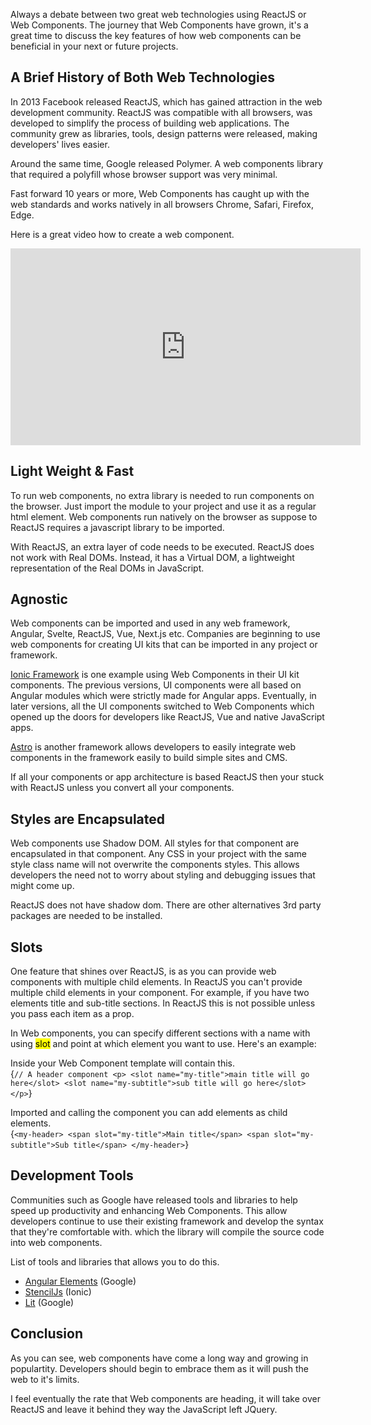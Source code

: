 
Always a debate between two great web technologies using ReactJS or Web Components. The journey that Web Components have grown, it's a great time 
to discuss the key features of how web components can be beneficial in your next or future projects.

## A Brief History of Both Web Technologies

In 2013 Facebook released ReactJS, which has gained attraction in the web development community. ReactJS was compatible with all browsers, 
was developed to simplify the process of building web applications. The community grew as libraries, tools, design patterns
were released, making developers' lives easier.

Around the same time, Google released Polymer. A web components library that required a polyfill whose browser support was very minimal.

Fast forward 10 years or more, Web Components has caught up with the web standards and works natively in all browsers Chrome, Safari, Firefox, Edge. 

Here is a great video how to create a web component.
<iframe width="560" height="315" src="https://www.youtube.com/embed/2I7uX8m0Ta0" title="YouTube video player" frameBorder="0" allow="accelerometer; autoplay; clipboard-write; encrypted-media; gyroscope; picture-in-picture; web-share" allowFullScreen></iframe>

## Light Weight & Fast

To run web components, no extra library is needed to run components on the browser. Just import the module
to your project and use it as a regular html element. Web components run natively on the browser as suppose to ReactJS requires
a javascript library to be imported.

With ReactJS, an extra layer of code needs to be executed. ReactJS does not work with Real DOMs. Instead, 
it has a Virtual DOM, a lightweight representation of the Real DOMs in JavaScript.

## Agnostic

Web components can be imported and used in any web framework, Angular, Svelte, ReactJS, Vue, Next.js etc. Companies are beginning
to use web components for creating UI kits that can be imported in any project or framework. 

[Ionic Framework](https://ionicframework.com/) is one example using Web Components in their UI kit components. The previous versions, UI components were all based on 
Angular modules which were strictly made for Angular apps. Eventually, in later versions, all the UI components switched to Web Components which opened up the doors for developers like
ReactJS, Vue and native JavaScript apps.

[Astro](https://astro.build/) is another framework allows developers to easily integrate web components in the framework easily to build simple sites and CMS.

If all your components or app architecture is based ReactJS then your stuck with ReactJS unless you convert all your components.

## Styles are Encapsulated

Web components use Shadow DOM. All styles for that component are encapsulated in that component. Any CSS in your project with the same style class name will not overwrite
the components styles. This allows developers the need not to worry about styling and debugging issues that might come up.

ReactJS does not have shadow dom. There are other alternatives 3rd party packages are needed to be installed.

## Slots

One feature that shines over ReactJS, is as you can provide web components with multiple child elements. 
In ReactJS you can't provide multiple child elements in your component. 
For example, if you have two elements title and sub-title sections. In ReactJS this is not possible unless you 
pass each item as a prop.

In Web components, you can specify different sections with a name with using <mark>slot</mark> and point at which element you want to use. Here's an example:

Inside your Web Component template will contain this.  
<SyntaxHighlighter language="javascript">
    {`
      // A header component
       <p>
        <slot name="my-title">main title will go here</slot>
        <slot name="my-subtitle">sub title will go here</slot>
       </p>
    `}
</SyntaxHighlighter>

Imported and calling the component you can add elements as child elements.  
<SyntaxHighlighter language="javascript">
    {`
      <my-header>
        <span slot="my-title">Main title</span>
        <span slot="my-subtitle">Sub title</span>
      </my-header>
    `}
</SyntaxHighlighter>

## Development Tools

Communities such as Google have released tools and libraries to help speed up productivity and enhancing Web Components. 
This allow developers continue to use their existing framework and develop the syntax that they're comfortable with. 
which the library will compile the source code into web components.

List of tools and libraries that allows you to do this.

- [Angular Elements](https://angular.io/guide/elements) (Google)
- [StencilJs](https://stenciljs.com/) (Ionic)
- [Lit](https://lit.dev/) (Google)

## Conclusion

As you can see, web components have come a long way and growing in populartity. Developers should begin to embrace them
as it will push the web to it's limits.

I feel eventually the rate that Web components are heading, it will take over ReactJS and leave it behind they way the JavaScript left JQuery.
